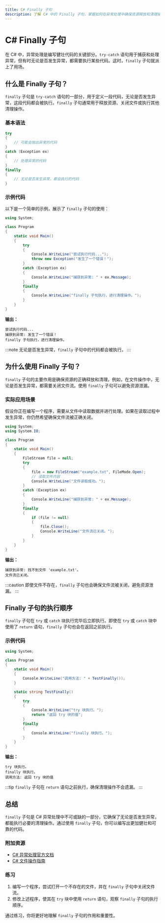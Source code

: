 ```yaml
---
title: C# Finally 子句
description: 了解 C# 中的 Finally 子句，掌握如何在异常处理中确保资源释放和清理操作。
---
```


# C# Finally 子句

在 C# 中，异常处理是编写健壮代码的关键部分。`try-catch` 语句用于捕获和处理异常，但有时无论是否发生异常，都需要执行某些代码。这时，`finally` 子句就派上了用场。

## 什么是 Finally 子句？

`finally` 子句是 `try-catch` 语句的一部分，用于定义一段代码，无论是否发生异常，这段代码都会被执行。`finally` 子句通常用于释放资源、关闭文件或执行其他清理操作。

### 基本语法

```csharp
try
{
    // 可能会抛出异常的代码
}
catch (Exception ex)
{
    // 处理异常的代码
}
finally
{
    // 无论是否发生异常，都会执行的代码
}
```

### 示例代码

以下是一个简单的示例，展示了 `finally` 子句的使用：

```csharp
using System;

class Program
{
    static void Main()
    {
        try
        {
            Console.WriteLine("尝试执行代码...");
            throw new Exception("发生了一个错误！");
        }
        catch (Exception ex)
        {
            Console.WriteLine("捕获到异常: " + ex.Message);
        }
        finally
        {
            Console.WriteLine("finally 子句执行，进行清理操作。");
        }
    }
}
```

**输出：**

```
尝试执行代码...
捕获到异常: 发生了一个错误！
finally 子句执行，进行清理操作。
```

:::note
无论是否发生异常，`finally` 子句中的代码都会被执行。
:::

## 为什么使用 Finally 子句？

`finally` 子句的主要作用是确保资源的正确释放和清理。例如，在文件操作中，无论是否发生异常，都需要关闭文件流。使用 `finally` 子句可以避免资源泄漏。

### 实际应用场景

假设你正在编写一个程序，需要从文件中读取数据并进行处理。如果在读取过程中发生异常，你仍然希望确保文件流被正确关闭。

```csharp
using System;
using System.IO;

class Program
{
    static void Main()
    {
        FileStream file = null;
        try
        {
            file = new FileStream("example.txt", FileMode.Open);
            // 读取文件内容
            Console.WriteLine("文件读取成功。");
        }
        catch (Exception ex)
        {
            Console.WriteLine("捕获到异常: " + ex.Message);
        }
        finally
        {
            if (file != null)
            {
                file.Close();
                Console.WriteLine("文件流已关闭。");
            }
        }
    }
}
```

**输出：**

```
捕获到异常: 找不到文件 'example.txt'。
文件流已关闭。
```

:::caution
即使文件不存在，`finally` 子句也会确保文件流被关闭，避免资源泄漏。
:::

## Finally 子句的执行顺序

`finally` 子句在 `try` 或 `catch` 块执行完毕后立即执行。即使在 `try` 或 `catch` 块中使用了 `return` 语句，`finally` 子句也会在返回之前执行。

### 示例代码

```csharp
using System;

class Program
{
    static void Main()
    {
        Console.WriteLine("调用方法: " + TestFinally());
    }

    static string TestFinally()
    {
        try
        {
            Console.WriteLine("try 块执行。");
            return "返回 try 块的值";
        }
        finally
        {
            Console.WriteLine("finally 块执行。");
        }
    }
}
```

**输出：**

```
try 块执行。
finally 块执行。
调用方法: 返回 try 块的值
```

:::tip
`finally` 子句在 `return` 语句之前执行，确保清理操作不会遗漏。
:::

## 总结

`finally` 子句是 C# 异常处理中不可或缺的一部分，它确保了无论是否发生异常，都能执行必要的清理操作。通过使用 `finally` 子句，你可以编写出更加健壮和可靠的代码。

### 附加资源

- [C# 异常处理官方文档](https://docs.microsoft.com/en-us/dotnet/csharp/programming-guide/exceptions/)
- [C# 文件操作指南](https://docs.microsoft.com/en-us/dotnet/csharp/programming-guide/file-system/)

### 练习

1. 编写一个程序，尝试打开一个不存在的文件，并在 `finally` 子句中关闭文件流。
2. 修改上述程序，使其在 `try` 块中使用 `return` 语句，观察 `finally` 子句的执行顺序。

通过练习，你将更好地理解 `finally` 子句的作用和重要性。